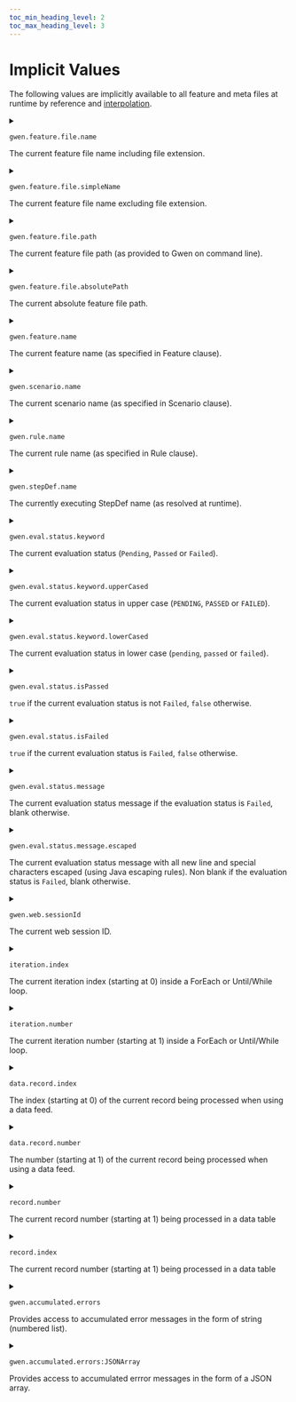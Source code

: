 ```yaml
--- 
toc_min_heading_level: 2
toc_max_heading_level: 3
---
```



# Implicit Values

The following values are implicitly available to all feature and meta files at runtime by reference and [interpolation](/docs/string-interpolation).

<details id="gwen-feature-file-name">
  <summary class="setting">

  ```properties
  gwen.feature.file.name
  ```
  <p>The current feature file name including file extension.</p>

  </summary>

  <div class="grid-3">
    <div><Link to="#gwen-feature-file-name">Link</Link></div>
    <div align="center"></div>
    <div align="right">Since <Link to="https://github.com/gwen-interpreter/gwen-web/releases/tag/v2.12.0">v2.12.0</Link></div>
  </div>
</details>

<details id="gwen-feature-file-simpleName">
  <summary class="setting">

  ```properties
  gwen.feature.file.simpleName
  ```
  <p>The current feature file name excluding file extension.</p>

  </summary>

  <div class="grid-3">
    <div><Link to="#gwen-feature-file-simpleName">Link</Link></div>
    <div align="center"></div>
    <div align="right">Since <Link to="https://github.com/gwen-interpreter/gwen-web/releases/tag/3.49.0">v3.49.0</Link></div>
  </div>
</details>

<details id="gwen-feature-file-path">
  <summary class="setting">

  ```properties
  gwen.feature.file.path
  ```
  <p>The current feature file path (as provided to Gwen on command line).</p>

  </summary>

  <div class="grid-3">
    <div><Link to="#gwen-feature-file-path">Link</Link></div>
    <div align="center"></div>
    <div align="right">Since <Link to="https://github.com/gwen-interpreter/gwen-web/releases/tag/v2.12.0">v2.12.0</Link></div>
  </div>
</details>

<details id="gwen-feature-file-absolutePath">
  <summary class="setting">

  ```properties
  gwen.feature.file.absolutePath
  ```
  <p>The current absolute feature file path.</p>

  </summary>

  <div class="grid-3">
    <div><Link to="#gwen-feature-file-absolutePath">Link</Link></div>
    <div align="center"></div>
    <div align="right">Since <Link to="https://github.com/gwen-interpreter/gwen-web/releases/tag/v2.12.0">v2.12.0</Link></div>
  </div>
</details>

<details id="gwen-feature-name">
  <summary class="setting">

  ```properties
  gwen.feature.name
  ```
  <p>The current feature name (as specified in Feature clause).</p>

  </summary>

  <div class="grid-3">
    <div><Link to="#gwen-feature-name">Link</Link></div>
    <div align="center"></div>
    <div align="right">Since <Link to="https://github.com/gwen-interpreter/gwen-web/releases/tag/v2.12.0">v2.12.0</Link></div>
  </div>
</details>

<details id="gwen-scenario-name">
  <summary class="setting">

  ```properties
  gwen.scenario.name
  ```
  <p>The current scenario name (as specified in Scenario clause).</p>

  </summary>

  <div class="grid-3">
    <div><Link to="#gwen-scenario-name">Link</Link></div>
    <div align="center"></div>
    <div align="right">Since <Link to="https://github.com/gwen-interpreter/gwen-web/releases/tag/v2.12.0">v2.12.0</Link></div>
  </div>
</details>

<details id="gwen-rule-name">
  <summary class="setting">

  ```properties
  gwen.rule.name
  ```
  <p>The current rule name (as specified in Rule clause).</p>

  </summary>

  <div class="grid-3">
    <div><Link to="#gwen-rule-name">Link</Link></div>
    <div align="center"></div>
    <div align="right">Since <Link to="https://github.com/gwen-interpreter/gwen-web/releases/tag/v2.21.0">v2.21.0</Link></div>
  </div>
</details>

<details id="gwen-stepdef-name">
  <summary class="setting">

  ```properties
  gwen.stepDef.name
  ```
  <p>The currently executing StepDef name (as resolved at runtime).</p>

  </summary>

  <div class="grid-3">
    <div><Link to="#gwen-stepdef-name">Link</Link></div>
    <div align="center"></div>
    <div align="right">Since <Link to="https://github.com/gwen-interpreter/gwen-web/releases/tag/v3.39.0">v3.39.0</Link></div>
  </div>
</details>

<details id="gwen-eval-status-keyword">
  <summary class="setting">

  ```properties
  gwen.eval.status.keyword
  ```
  <p>The current evaluation status (<code>Pending</code>, <code>Passed</code> or <code>Failed</code>).</p>

  </summary>

  <div class="grid-3">
    <div><Link to="#gwen-eval-status-keyword">Link</Link></div>
    <div align="center"></div>
    <div align="right">Since <Link to="https://github.com/gwen-interpreter/gwen-web/releases/tag/v3.3.0">v3.3.0</Link></div>
  </div>
</details>

<details id="gwen-eval-status-keyword-upperCased">
  <summary class="setting">

  ```properties
  gwen.eval.status.keyword.upperCased
  ```
  <p>The current evaluation status in upper case (<code>PENDING</code>, <code>PASSED</code> or <code>FAILED</code>).</p>

  </summary>

  <div class="grid-3">
    <div><Link to="#gwen-eval-status-keyword-upperCased">Link</Link></div>
    <div align="center"></div>
    <div align="right">Since <Link to="https://github.com/gwen-interpreter/gwen-web/releases/tag/v3.51.0">v3.51.0</Link></div>
  </div>
</details>

<details id="gwen-eval-status-keyword-lowerCased">
  <summary class="setting">

  ```properties
  gwen.eval.status.keyword.lowerCased
  ```
  <p>The current evaluation status in lower case (<code>pending</code>, <code>passed</code> or <code>failed</code>).</p>

  </summary>

  <div class="grid-3">
    <div><Link to="#gwen-eval-status-keyword-lowerCased">Link</Link></div>
    <div align="center"></div>
    <div align="right">Since <Link to="https://github.com/gwen-interpreter/gwen-web/releases/tag/v3.51.0">v3.51.0</Link></div>
  </div>
</details>

<details id="gwen-eval-status-isPassed">
  <summary class="setting">

  ```properties
  gwen.eval.status.isPassed
  ```
  <p><code>true</code> if the current evaluation status is not <code>Failed</code>, <code>false</code> otherwise.</p>

  </summary>

  <div class="grid-3">
    <div><Link to="#gwen-eval-status-isPassed">Link</Link></div>
    <div align="center"></div>
    <div align="right">Since <Link to="https://github.com/gwen-interpreter/gwen-web/releases/tag/v3.50.0">v3.50.0</Link></div>
  </div>
</details>

<details id="gwen-eval-status-isFailed">
  <summary class="setting">

  ```properties
  gwen.eval.status.isFailed
  ```
  <p><code>true</code> if the current evaluation status is <code>Failed</code>, <code>false</code> otherwise.</p>

  </summary>

  <div class="grid-3">
    <div><Link to="#gwen-eval-status-isFailed">Link</Link></div>
    <div align="center"></div>
    <div align="right">Since <Link to="https://github.com/gwen-interpreter/gwen-web/releases/tag/v3.50.0">v3.50.0</Link></div>
  </div>
</details>

<details id="gwen-eval-status-message">
  <summary class="setting">

  ```properties
  gwen.eval.status.message
  ```
  <p>The current evaluation status message if the evaluation status is <code>Failed</code>, blank otherwise.</p>

  </summary>

  <div class="grid-3">
    <div><Link to="#gwen-eval-status-message">Link</Link></div>
    <div align="center"></div>
    <div align="right">Since <Link to="https://github.com/gwen-interpreter/gwen-web/releases/tag/v3.3.0">v3.3.0</Link></div>
  </div>
</details>

<details id="gwen-eval-status-message-escaped">
  <summary class="setting">

  ```properties
  gwen.eval.status.message.escaped
  ```
  <p>The current evaluation status message with all new line and special characters escaped (using Java escaping rules). Non blank if the evaluation status is <code>Failed</code>, blank otherwise.</p>

  </summary>

  <div class="grid-3">
    <div><Link to="#gwen-eval-status-message-escaped">Link</Link></div>
    <div align="center"></div>
    <div align="right">Since <Link to="https://github.com/gwen-interpreter/gwen-web/releases/tag/v3.50.0">v3.50.0</Link></div>
  </div>
</details>

<details id="gwen-web-session-id">
  <summary class="setting">

  ```properties
  gwen.web.sessionId
  ```
  <p>The current web session ID.</p>

  </summary>

  <div class="grid-3">
    <div><Link to="#gwen-web-session-id">Link</Link></div>
    <div align="center"></div>
    <div align="right">Since <Link to="https://github.com/gwen-interpreter/gwen-web/releases/tag/v3.57.0">v3.57.0</Link></div>
  </div>
</details>

<details id="iteration-index">
  <summary class="setting">

  ```properties
  iteration.index
  ```
  <p>The current iteration index (starting at 0) inside a <Link to="/docs/dsl#foreach">ForEach</Link> or <Link to="/docs/dsl#untilwhile">Until/While</Link> loop.</p>

  </summary>

  <div class="grid-3">
    <div><Link to="#iteration-index">Link</Link></div>
    <div align="center"></div>
    <div align="right">Since <Link to="https://github.com/gwen-interpreter/gwen-web/releases/tag/v3.48.0">v3.48.0</Link></div>
  </div>
</details>

<details id="iteration-number">
  <summary class="setting">

  ```properties
  iteration.number
  ```
  <p>The current iteration number (starting at 1) inside a <Link to="/docs/dsl#foreach">ForEach</Link> or <Link to="/docs/dsl#untilwhile">Until/While</Link> loop.</p>

  </summary>

  <div class="grid-3">
    <div><Link to="#iteration-number">Link</Link></div>
    <div align="center"></div>
    <div align="right">Since <Link to="https://github.com/gwen-interpreter/gwen-web/releases/tag/v3.48.0">v3.48.0</Link></div>
  </div>
</details>

<details id="data-record-index">
  <summary class="setting">

  ```properties
  data.record.index
  ```
  <p>The index (starting at 0) of the current record being processed when using a <Link to="/docs/data-feeds">data feed</Link>.</p>

  </summary>

  <div class="grid-3">
    <div><Link to="#data-record-index">Link</Link></div>
    <div align="center"></div>
    <div align="right">Since <Link to="https://github.com/gwen-interpreter/gwen-web/releases/tag/v3.48.0">v3.48.0</Link></div>
  </div>
</details>

<details id="data-record-number">
  <summary class="setting">

  ```properties
  data.record.number
  ```
  <p>The number (starting at 1) of the current record being processed when using a <Link to="/docs/data-feeds">data feed</Link>.</p>

  </summary>

  <div class="grid-3">
    <div><Link to="#data-record-number">Link</Link></div>
    <div align="center"></div>
    <div align="right">Since <Link to="https://github.com/gwen-interpreter/gwen-web/releases/tag/v3.48.0">v3.48.0</Link></div>
  </div>
</details>

<details id="record-number">
  <summary class="setting">

  ```properties
  record.number
  ```
  <p>The current record number (starting at 1) being processed in a <Link to="/docs/data-tables">data table</Link></p>

  </summary>

  <div class="grid-3">
    <div><Link to="#record-number">Link</Link></div>
    <div align="center"></div>
    <div align="right">Since <Link to="https://github.com/gwen-interpreter/gwen-web/releases/tag/v2.47.0">v2.47.0</Link></div>
  </div>
</details>

<details id="record-index">
  <summary class="setting">

  ```properties
  record.index
  ```
  <p>The current record number (starting at 1) being processed in a <Link to="/docs/data-tables">data table</Link></p>

  </summary>

  <div class="grid-3">
    <div><Link to="#record-index">Link</Link></div>
    <div align="center"></div>
    <div align="right">Since <Link to="https://github.com/gwen-interpreter/gwen-web/releases/tag/v2.30.1">v2.30.1</Link></div>
  </div>
</details>

<details id="gwen-accumulated-errors">
  <summary class="setting">

  ```properties
  gwen.accumulated.errors
  ```
  <p>Provides access to accumulated error messages in the form of string (numbered list).</p>

  </summary>

  <div class="grid-3">
    <div><Link to="#gwen-accumulated-errors">Link</Link></div>
    <div align="center"><Link to="/docs/assertions#text-form">Learn more</Link></div>
    <div align="right">Since <Link to="https://github.com/gwen-interpreter/gwen-web/releases/tag/v3.61.0">v3.61.0</Link></div>
  </div>
</details>

<details id="gwen-accumulated-errors-json-array">
  <summary class="setting">

  ```
  gwen.accumulated.errors:JSONArray
  ```
  <p>Provides access to accumulated errror messages in the form of a JSON array.</p>

  </summary>

  <div class="grid-3">
    <div><Link to="#gwen-accumulated-errors-json-array">Link</Link></div>
    <div align="center"><Link to="/docs/assertions#json-form">Learn more</Link></div>
    <div align="right">Since <Link to="https://github.com/gwen-interpreter/gwen-web/releases/tag/v3.61.0">v3.61.0</Link></div>
  </div>
</details>